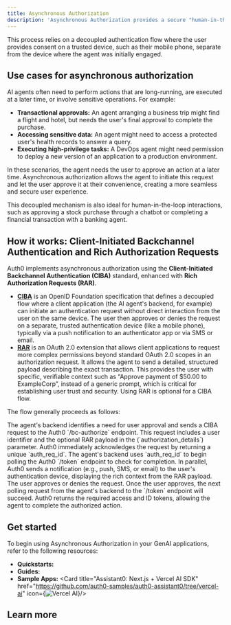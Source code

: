 ```yaml
---
title: Asynchronous Authorization
description: 'Asynchronous Authorization provides a secure "human-in-the-loop" mechanism, allowing agents to work autonomously in the background and seek user consent for sensitive or critical actions only when necessary.'
---
```




This process relies on a decoupled authentication flow where the user provides consent on a trusted device, such as their mobile phone, separate from the device where the agent was initially engaged.

## Use cases for asynchronous authorization

AI agents often need to perform actions that are long-running, are executed at a later time, or involve sensitive operations. For example:

- **Transactional approvals:** An agent arranging a business trip might find a flight and hotel, but needs the user's final approval to complete the purchase.
- **Accessing sensitive data:** An agent might need to access a protected user's health records to answer a query.
- **Executing high-privilege tasks:** A DevOps agent might need permission to deploy a new version of an application to a production environment.

In these scenarios, the agent needs the user to approve an action at a later time. Asynchronous authorization allows the agent to initiate this request and let the user approve it at their convenience, creating a more seamless and secure user experience.

This decoupled mechanism is also ideal for human-in-the-loop interactions, such as approving a stock purchase through a chatbot or completing a financial transaction with a banking agent.

## How it works: Client-Initiated Backchannel Authentication and Rich Authorization Requests

Auth0 implements asynchronous authorization using the **Client-Initiated Backchannel Authentication (CIBA)** standard, enhanced with **Rich Authorization Requests (RAR)**.

- [**CIBA**](https://openid.net/specs/openid-client-initiated-backchannel-authentication-core-1_0.html) is an OpenID Foundation specification that defines a decoupled flow where a client application (the AI agent's backend, for example) can initiate an authentication request without direct interaction from the user on the same device. The user then approves or denies the request on a separate, trusted authentication device (like a mobile phone), typically via a push notification to an authenticator app or via SMS or email.
- [**RAR**](https://datatracker.ietf.org/doc/html/draft-ietf-oauth-rar) is an OAuth 2.0 extension that allows client applications to request more complex permissions beyond standard OAuth 2.0 scopes in an authorization request. It allows the agent to send a detailed, structured payload describing the exact transaction. This provides the user with specific, verifiable context such as “Approve payment of $50.00 to ExampleCorp”, instead of a generic prompt, which is critical for establishing user trust and security. Using RAR is optional for a CIBA flow.

The flow generally proceeds as follows:

<Steps>
  <Step title="Initiation">
  The agent's backend identifies a need for user approval and sends a CIBA request to the Auth0 `/bc-authorize` endpoint. This request includes a user identifier and the optional RAR payload in the (`authorization_details`) parameter.
  </Step>
  <Step title="Acknowledgment">
  Auth0 immediately acknowledges the request by returning a unique `auth_req_id`.
  </Step>
  <Step title="Polling">
  The agent's backend uses `auth_req_id` to begin polling the Auth0 `/token` endpoint to check for completion.
  </Step>
  <Step title="User consent">
  In parallel, Auth0 sends a notification (e.g., push, SMS, or email) to the user's authentication device, displaying the rich context from the RAR payload. The user approves or denies the request.
  </Step>
  <Step title="Token issuance">
  Once the user approves, the next polling request from the agent's backend to the `/token` endpoint will succeed. Auth0 returns the required access and ID tokens, allowing the agent to complete the authorized action.
  </Step>
</Steps>

## Get started

To begin using Asynchronous Authorization in your GenAI applications, refer to the following resources:

- **Quickstarts:**
  <Columns cols={2}>
  <Card title="Asynchronous Authorization" href="/get-started/asynchronous-authorization" icon="key" horizontal/>
  </Columns>
- **Guides:**
  <Columns cols={2}>
  <Card title="Configure Rich Authorization Requests (RAR)" href="https://auth0.com/docs/get-started/apis/configure-rich-authorization-requests" icon="gear" />
  </Columns>
- **Sample Apps:**
  <Columns cols={2}>
  <Card title="Assistant0: Next.js + Vercel AI SDK" href="https://github.com/auth0-samples/auth0-assistant0/tree/vercel-ai" icon={<img src="https://mintlify-assets.b-cdn.net/auth0/vercel.svg" alt="Vercel AI" />}/>
  <Card title="Assistant0: Next.js + LangGraph - Coming soon" icon="clock" horizontal/>
  <Card title="Assistant0: Next.js + LlamaIndex - Coming soon" icon="clock" horizontal/>
  <Card title="Auth0 AI SDK TypeScript samples" href="https://github.com/auth0-lab/auth0-ai-js/tree/main/examples/async-user-confirmation" icon="code" />
  <Card title="Auth0 AI SDK Python samples" href="https://github.com/auth0-lab/auth0-ai-python/tree/main/examples/async-user-confirmation" icon="python" />
  </Columns>

## Learn more

<Columns cols={2}>
<Card title="Client-Initiated Backchannel Authentication Flow" href="https://auth0.com/docs/get-started/authentication-and-authorization-flow/client-initiated-backchannel-authentication-flow" icon="gear" horizontal/>
<Card title="User Authorization with CIBA" href="https://auth0.com/docs/get-started/authentication-and-authorization-flow/client-initiated-backchannel-authentication-flow/user-authorization-with-ciba" icon="gear" horizontal/>
</Columns>
